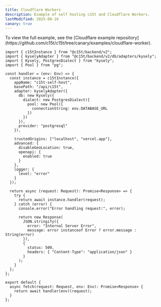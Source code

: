 ```yaml
---
title: Cloudflare Workers
description: Example of self hosting c15t and Cloudflare Workers.
lastModified: 2025-08-16
canary: true
---
```


<Callout type="info">
  To view the full example, see the [Cloudflare example
  repository](https://github.com/c15t/c15t/tree/canary/examples/cloudflare-worker).
</Callout>

```tsx title="src/index.ts"
import { c15tInstance } from "@c15t/backend/v2";
import { kyselyAdapter } from "@c15t/backend/v2/db/adapters/kysely";
import { Kysely, PostgresDialect } from "kysely";
import { Pool } from "pg";

const handler = (env: Env) => {
  const instance = c15tInstance({
    appName: "c15t-self-host",
    basePath: "/api/c15t",
    adapter: kyselyAdapter({
      db: new Kysely({
        dialect: new PostgresDialect({
          pool: new Pool({
            connectionString: env.DATABASE_URL
          })
        })
      }),
      provider: "postgresql"
    }),

    trustedOrigins: ["localhost", "vercel.app"],
    advanced: {
      disableGeoLocation: true,
      openapi: {
        enabled: true
      }
    },
    logger: {
      level: "error"
    }
  });

  return async (request: Request): Promise<Response> => {
    try {
      return await instance.handler(request);
    } catch (error) {
      console.error("Error handling request:", error);

      return new Response(
        JSON.stringify({
          error: "Internal Server Error",
          message: error instanceof Error ? error.message : String(error)
        }),
        {
          status: 500,
          headers: { "Content-Type": "application/json" }
        }
      );
    }
  };
};

export default {
  async fetch(request: Request, env: Env): Promise<Response> {
    return await handler(env)(request);
  }
};
```
